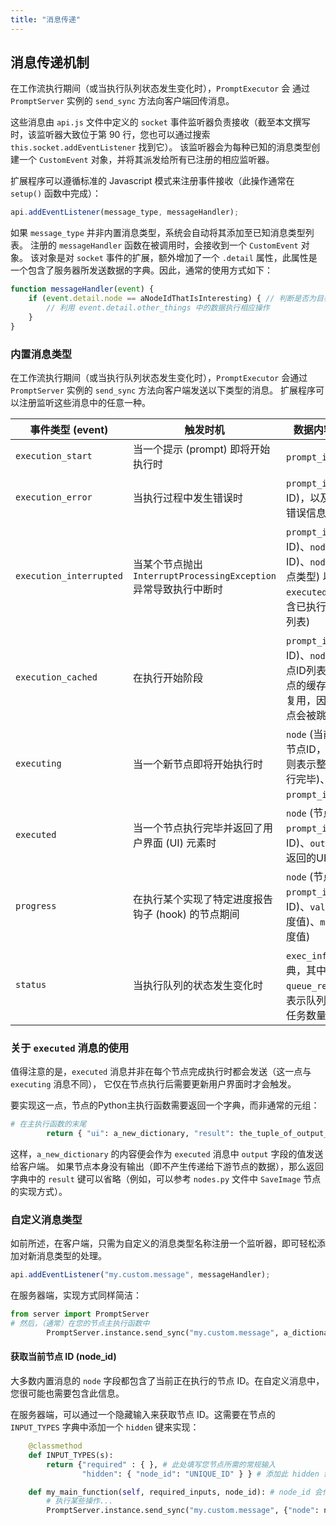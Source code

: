 ```yaml
---
title: "消息传递"
---
```


## 消息传递机制

在工作流执行期间（或当执行队列状态发生变化时），`PromptExecutor` 会
通过 `PromptServer` 实例的 `send_sync` 方法向客户端回传消息。

这些消息由 `api.js` 文件中定义的 `socket` 事件监听器负责接收（截至本文撰写时，该监听器大致位于第 90 行，您也可以通过搜索 `this.socket.addEventListener` 找到它）。
该监听器会为每种已知的消息类型创建一个 `CustomEvent` 对象，并将其派发给所有已注册的相应监听器。

扩展程序可以遵循标准的 Javascript 模式来注册事件接收（此操作通常在 `setup()` 函数中完成）：

```Javascript
api.addEventListener(message_type, messageHandler);
```

如果 `message_type` 并非内置消息类型，系统会自动将其添加至已知消息类型列表。
注册的 `messageHandler` 函数在被调用时，会接收到一个 `CustomEvent` 对象。
该对象是对 `socket` 事件的扩展，额外增加了一个 `.detail` 属性，此属性是一个包含了服务器所发送数据的字典。因此，通常的使用方式如下：

```Javascript
function messageHandler(event) {
    if (event.detail.node == aNodeIdThatIsInteresting) { // 判断是否为目标节点
        // 利用 event.detail.other_things 中的数据执行相应操作
    }
}
```

### 内置消息类型

在工作流执行期间（或当执行队列状态发生变化时），`PromptExecutor` 会通过 `PromptServer` 实例的 `send_sync` 方法向客户端发送以下类型的消息。
扩展程序可以注册监听这些消息中的任意一种。

| 事件类型 (event)        | 触发时机                                                                   | 数据内容 (data)                                                                                                |
| ----------------------- | -------------------------------------------------------------------------- | -------------------------------------------------------------------------------------------------------------- |
| `execution_start`       | 当一个提示 (prompt) 即将开始执行时                                          | `prompt_id` (提示ID)                                                                                           |
| `execution_error`       | 当执行过程中发生错误时                                                  | `prompt_id` (提示ID)，以及其他附加错误信息                                                                    |
| `execution_interrupted` | 当某个节点抛出 `InterruptProcessingException` 异常导致执行中断时         | `prompt_id` (提示ID)、`node_id` (节点ID)、`node_type` (节点类型) 以及 `executed` (一个包含已执行节点ID的列表)         |
| `execution_cached`      | 在执行开始阶段                                                              | `prompt_id` (提示ID)、`nodes` (一个节点ID列表，这些节点的缓存输出将被复用，因此这些节点会被跳过执行)                 |
| `executing`             | 当一个新节点即将开始执行时                                                | `node` (当前执行的节点ID，若为 `None` 则表示整个提示执行完毕)、`prompt_id` (提示ID)                                |
| `executed`              | 当一个节点执行完毕并返回了用户界面 (UI) 元素时                               | `node` (节点ID)、`prompt_id` (提示ID)、`output` (节点返回的UI数据)                                               |
| `progress`              | 在执行某个实现了特定进度报告钩子 (hook) 的节点期间                           | `node` (节点ID)、`prompt_id` (提示ID)、`value` (当前进度值)、`max` (最大进度值)                                     |
| `status`                | 当执行队列的状态发生变化时                                                | `exec_info` (一个字典，其中包含 `queue_remaining`，表示队列中剩余的任务数量)                               |

### 关于 `executed` 消息的使用

值得注意的是，`executed` 消息并非在每个节点完成执行时都会发送（这一点与 `executing` 消息不同），
它仅在节点执行后需要更新用户界面时才会触发。

要实现这一点，节点的Python主执行函数需要返回一个字典，而非通常的元组：

```python
# 在主执行函数的末尾
        return { "ui": a_new_dictionary, "result": the_tuple_of_output_values }
```

这样，`a_new_dictionary` 的内容便会作为 `executed` 消息中 `output` 字段的值发送给客户端。
如果节点本身没有输出（即不产生传递给下游节点的数据），那么返回字典中的 `result` 键可以省略（例如，可以参考 `nodes.py` 文件中 `SaveImage` 节点的实现方式）。

### 自定义消息类型

如前所述，在客户端，只需为自定义的消息类型名称注册一个监听器，即可轻松添加对新消息类型的处理。

```Javascript
api.addEventListener("my.custom.message", messageHandler);
```

在服务器端，实现方式同样简洁：

```Python
from server import PromptServer
# 然后，（通常）在您的节点主执行函数中
        PromptServer.instance.send_sync("my.custom.message", a_dictionary)
```

#### 获取当前节点 ID (node\_id)

大多数内置消息的 `node` 字段都包含了当前正在执行的节点 ID。在自定义消息中，您很可能也需要包含此信息。

在服务器端，可以通过一个隐藏输入来获取节点 ID。这需要在节点的 `INPUT_TYPES` 字典中添加一个 `hidden` 键来实现：

```Python
    @classmethod    
    def INPUT_TYPES(s):
        return {"required" : { }, # 此处填写您节点所需的常规输入
                "hidden": { "node_id": "UNIQUE_ID" } } # 添加此 hidden 键以获取节点ID

    def my_main_function(self, required_inputs, node_id): # node_id 会作为参数传入
        # 执行某些操作...
        PromptServer.instance.send_sync("my.custom.message", {"node": node_id, "other_things": etc}) # 在消息中包含节点ID
```
